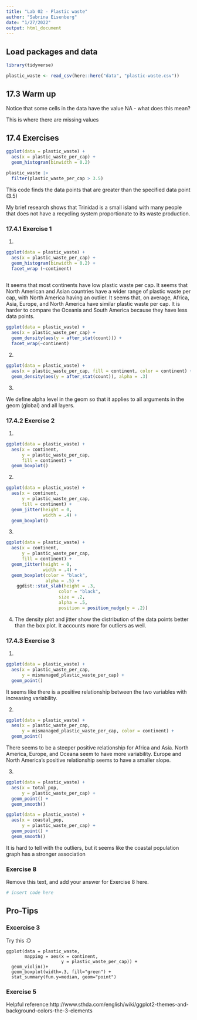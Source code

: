```yaml
---
title: "Lab 02 - Plastic waste"
author: "Sabrina Eisenberg"
date: "1/27/2022"
output: html_document
---
```


## Load packages and data

```r
library(tidyverse)
```

```r
plastic_waste <- read_csv(here::here("data", "plastic-waste.csv"))
```

## 17.3 Warm up 
Notice that some cells in the data have the value NA - what does this mean? 

This is where there are missing values 

## 17.4 Exercises

```r

ggplot(data = plastic_waste) +
  aes(x = plastic_waste_per_cap) +
  geom_histogram(binwidth = 0.2)

```

```r
plastic_waste |>
  filter(plastic_waste_per_cap > 3.5)
```
This code finds the data points that are greater than the specified data point (3.5)

My brief research shows that Trinidad is a small island with many people that does not have a recycling system proportionate to its waste production. 

### 17.4.1 Exercise 1

1. 

```r

ggplot(data = plastic_waste) +
  aes(x = plastic_waste_per_cap) +
  geom_histogram(binwidth = 0.2) + 
  facet_wrap (~continent)
  

```

It seems that most continents have low plastic waste per cap. It seems that North American and Asian countries have a wider range of plastic waste per cap, with North America having an outlier. It seems that, on average, Africa, Asia, Europe, and North America have similar plastic waste per cap. It is harder to compare the Oceania and South America because they have less data points. 


```r

ggplot(data = plastic_waste) +
  aes(x = plastic_waste_per_cap) +
  geom_density(aes(y = after_stat(count))) +
  facet_wrap(~continent)

```

2.

```r

ggplot(data = plastic_waste) +
  aes(x = plastic_waste_per_cap, fill = continent, color = continent) +
  geom_density(aes(y = after_stat(count)), alpha = .3)

```

3. 

We define alpha level in the geom so that it applies to all arguments in the geom (global) and all layers. 

### 17.4.2 Exercise 2 

1. 

```r
ggplot(data = plastic_waste) +
  aes(x = continent,
      y = plastic_waste_per_cap,
      fill = continent) +
  geom_boxplot()
```

2. 
```r
ggplot(data = plastic_waste) +
  aes(x = continent,
      y = plastic_waste_per_cap,
      fill = continent) +
  geom_jitter(height = 0,
              width = .4) +
  geom_boxplot()
```

3. 

```r

ggplot(data = plastic_waste) +
  aes(x = continent,
      y = plastic_waste_per_cap,
      fill = continent) +
  geom_jitter(height = 0,
              width = .4) +
  geom_boxplot(color = "black",
               alpha = .5) +
    ggdist::stat_slab(height = .3,
                    color = "black",
                    size = .2,
                    alpha = .5,
                    position = position_nudge(y = .2))

```

4. The density plot and jitter show the distribution of the data points better than the box plot. It accounts more for outliers as well. 

### 17.4.3 Exercise 3 

1. 


```r

ggplot(data = plastic_waste) +
  aes(x = plastic_waste_per_cap,
      y = mismanaged_plastic_waste_per_cap) +
  geom_point()

```

It seems like there is a positive relationship between the two variables with increasing variability. 

2. 

```r

ggplot(data = plastic_waste) +
  aes(x = plastic_waste_per_cap,
      y = mismanaged_plastic_waste_per_cap, color = continent) +
  geom_point()

```

There seems to be a steeper positive relationship for Africa and Asia. North America, Europe, and Oceana seem to have more variability. Europe and North America's positive relationship seems to have a smaller slope.

3. 


```r

ggplot(data = plastic_waste) +
  aes(x = total_pop,
      y = plastic_waste_per_cap) +
  geom_point() +
  geom_smooth()

```

```r

ggplot(data = plastic_waste) +
  aes(x = coastal_pop,
      y = plastic_waste_per_cap) +
  geom_point() +
  geom_smooth()


```


It is hard to tell with the outliers, but it seems like the coastal population graph has a stronger association 


### Exercise 8

Remove this text, and add your answer for Exercise 8 here.

```r
# insert code here
```

## Pro-Tips

### Excercise 3

Try this :D

```
ggplot(data = plastic_waste, 
       mapping = aes(x = continent, 
                     y = plastic_waste_per_cap)) +
  geom_violin()+
  geom_boxplot(width=.3, fill="green") +
  stat_summary(fun.y=median, geom="point") 
```

### Exercise 5 

Helpful reference:http://www.sthda.com/english/wiki/ggplot2-themes-and-background-colors-the-3-elements
